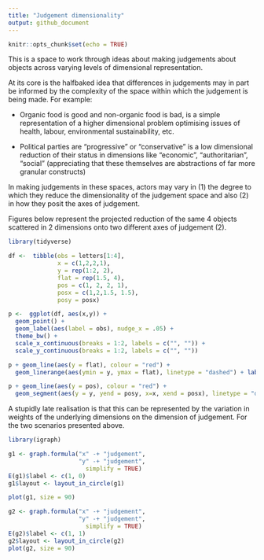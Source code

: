 ```yaml
---
title: "Judgement dimensionality"
output: github_document
---
```


```r
knitr::opts_chunk$set(echo = TRUE)
```

This is a space to work through ideas about making judgements about objects across varying levels of dimensional representation. 


At its core is the halfbaked idea that differences in judgements may in part be informed by the complexity of the space within which the judgement is being made. For example:

 - Organic food is good and non-organic food is bad, is a simple representation of a higher dimensional problem optimising issues of health, labour, environmental sustainability, etc.
 
 - Political parties are "progressive" or "conservative" is a low dimensional reduction of their status in dimensions like "economic", "authoritarian", "social" (appreciating that these themselves are abstractions of far more granular constructs)  
 
 In making judgements in these spaces, actors may vary in (1) the degree to which they reduce the dimensionality of the judgement space and also (2) in how they posit the axes of judgement. 
 
Figures below represent the projected reduction of the same 4 objects scattered in 2 dimensions onto two different axes of judgement (2).   
```r
library(tidyverse)

df <-  tibble(obs = letters[1:4], 
              x = c(1,2,2,1), 
              y = rep(1:2, 2), 
              flat = rep(1.5, 4),
              pos = c(1, 2, 2, 1), 
              posx = c(1,2,1.5, 1.5),
              posy = posx)

p <-  ggplot(df, aes(x,y)) + 
  geom_point() + 
  geom_label(aes(label = obs), nudge_x = .05) +
  theme_bw() + 
  scale_x_continuous(breaks = 1:2, labels = c("", "")) +
  scale_y_continuous(breaks = 1:2, labels = c("", ""))

p + geom_line(aes(y = flat), colour = "red") + 
  geom_linerange(aes(ymin = y, ymax = flat), linetype = "dashed") + labs(caption = "In this axis, a and d, are equivalent, as are  b and c.")

p + geom_line(aes(y = pos), colour = "red") + 
  geom_segment(aes(y = y, yend = posy, x=x, xend = posx), linetype = "dashed") + labs(caption = "In this axis, d and c are equivalent despite having the equal largest euclidean distance of any pair of points.")
```

A stupidly late realisation is that this can be represented by the variation in weights of the underlying dimensions on the dimension of judgement. For the two scenarios presented above. 

```r
library(igraph)

g1 <- graph.formula("x" -+ "judgement",
                    "y" -+ "judgement",
                      simplify = TRUE)
E(g1)$label <- c(1, 0) 
g1$layout <- layout_in_circle(g1)

plot(g1, size = 90)

g2 <- graph.formula("x" -+ "judgement",
                    "y" -+ "judgement",
                      simplify = TRUE)
E(g2)$label <- c(1, 1) 
g2$layout <- layout_in_circle(g2)
plot(g2, size = 90)


```

